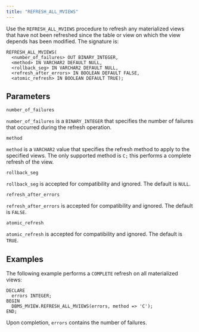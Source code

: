 ```yaml
---
title: "REFRESH_ALL_MVIEWS"
---
```


Use the `REFRESH_ALL_MVIEWS` procedure to refresh any materialized views that have not been refreshed since the table or view on which the view depends has been modified. The signature is:

```text
REFRESH_ALL_MVIEWS(
  <number_of_failures> OUT BINARY_INTEGER,
  <method> IN VARCHAR2 DEFAULT NULL,
  <rollback_seg> IN VARCHAR2 DEFAULT NULL,
  <refresh_after_errors> IN BOOLEAN DEFAULT FALSE,
  <atomic_refresh> IN BOOLEAN DEFAULT TRUE);
```

## Parameters

`number_of_failures`

 `number_of_failures` is a `BINARY_INTEGER` that specifies the number of failures that occurred during the refresh operation.

`method`

 `method` is a `VARCHAR2` value that specifies the refresh method to apply to the specified views. The only supported method is `C;` this performs a complete refresh of the view.

`rollback_seg`

 `rollback_seg` is accepted for compatibility and ignored. The default is `NULL`.

`refresh_after_errors`

 `refresh_after_errors` is accepted for compatibility and ignored. The default is `FALSE`.

`atomic_refresh`

 `atomic_refresh` is accepted for compatibility and ignored. The default is `TRUE`.

## Examples

The following example performs a `COMPLETE` refresh on all materialized views:

```text
DECLARE
  errors INTEGER;
BEGIN
  DBMS_MVIEW.REFRESH_ALL_MVIEWS(errors, method => 'C');
END;
```

Upon completion, `errors` contains the number of failures.
